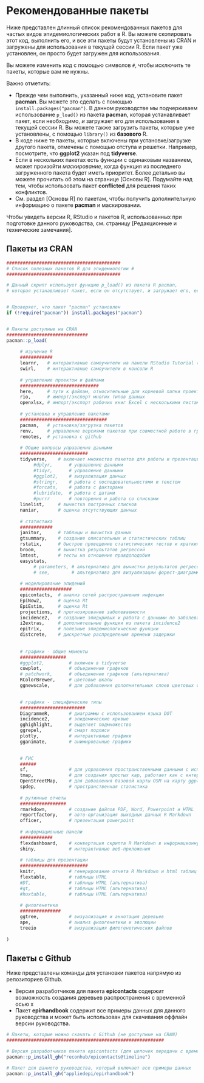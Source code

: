 # Рекомендованные пакеты

Ниже представлен длинный список рекомендованных пакетов для частых видов эпидемиологических работ в R. Вы можете скопировать этот код, выполнить его, и все эти пакеты будут установлены из CRAN и загружены для использования в текущей сессии R. Если пакет уже установлен, он просто будет загружен для использования.  

Вы можете изменить код с помощью символов `#`, чтобы исключить те пакеты, которые вам не нужны.  

Важно отметить:  

* Прежде чем выполнить, указанный ниже код, установите пакет **pacman**. Вы можете это сделать с помощью `install.packages("pacman")`. В данном руководстве мы подчеркиваем использование `p_load()` из пакета **pacman**, которая устанавливает пакет, если необходимо, *и* загружает его для использования в текущей сессии R. Вы можете также загрузить пакеты, которые уже установлены, с помощью `library()` из **базового** R.  
* В коде ниже те пакеты, которые включены при установке/загрузке другого пакета, отмечены с помощью отступа и решетки. Например, посмотрите, что **ggplot2** указан под **tidyverse**.  
* Если в нескольких пакетах есть функции с одинаковым названием, может произойти *маскирование*, когда функция из последнего загруженного пакета будет иметь приоритет. Более детально вы можете прочитать об этом на странице [Основы R]. Подумайте над тем, чтобы использовать пакет **conflicted** для решения таких конфликтов.  
* См. раздел [Основы R] по пакетам, чтобы получить дополнительную информацию о пакете **pacman** и маскировании.  

Чтобы увидеть версии R, RStudio и пакетов R, использованных при подготовке данного руководства, см. страницу [Редакционные и технические замечания].  

## Пакеты из CRAN  

```r

##########################################
# Список полезных пакетов R для эпидемиологии #
##########################################

# Данный скрипт использует функцию p_load() из пакета R pacman, 
# которая устанавливает пакет, если он отсутствует, и загружает его, если он уже установлен


# Проверяет, что пакет "pacman" установлен
if (!require("pacman")) install.packages("pacman")


# Пакеты доступные на CRAN
##############################
pacman::p_load(
     
     # изучение R
     ############
     learnr,   # интерактивные самоучители на панели RStudio Tutorial (обучение)
     swirl,    # интерактивные самоучители в консоли R
        
     # управление проектом и файлами
     #############################
     here,     # пути к файлам, относительные для корневой папки проекта R
     rio,      # импорт/экспорт многих типов данных
     openxlsx, # импорт/экспорт рабочих книг Excel с несколькими листами 
     
     # установка и управление пакетами
     ################################
     pacman,   # установка/загрузка пакетов
     renv,     # управление версиями пакетов при совместной работе в группах
     remotes,  # установка с github
     
     # Общие вопросы управления данными
     #########################
     tidyverse,    # включает множество пакетов для работы и презентации аккуратных данных
          #dplyr,      # управление данными
          #tidyr,      # управление данными
          #ggplot2,    # визуализация данных
          #stringr,    # работа с последовательностями и текстом
          #forcats,    # работа с факторами 
          #lubridate,  # работа с датами
          #purrr       # повторения и работа со списками
     linelist,     # вычистка построчных списков
     naniar,       # оценка отсутствующих данных
     
     # статистика  
     ############
     janitor,      # таблицы и вычистка данных
     gtsummary,    # создание описательных и статистических таблиц
     rstatix,      # быстрое проведение статистических тестов и кратких сводок
     broom,        # вычистка результатов регрессий
     lmtest,       # тесты на отношение правдоподобия
     easystats,
          # parameters, # альтернатива для вычистки результатов регрессий
          # see,        # альтернатива для визуализации форест-диаграмм 
     
     # моделирование эпидемий
     ###################
     epicontacts,  # анализ сетей распространения инфекции
     EpiNow2,      # оценка Rt
     EpiEstim,     # оценка Rt
     projections,  # прогнозирование заболеваемости
     incidence2,   # создание эпидкривых и работа с данными по заболеваемости
     i2extras,     # дополнительные функции из пакета incidence2
     epitrix,      # полезные эпидемиологические функции
     distcrete,    # дискретные распределения времени задержки
     
     
     # графики - общие моменты
     #################
     #ggplot2,         # включен в tidyverse
     cowplot,          # объединение графиков  
     # patchwork,      # объединение графиков (альтернатива)     
     RColorBrewer,     # цветовые шкалы
     ggnewscale,       # для добавления дополнительных слоев цветовых схем

     
     # графики - специфические типы
     ########################
     DiagrammeR,       # диаграммы с использованием языка DOT
     incidence2,       # эпидемические кривые
     gghighlight,      # выделяет подмножество
     ggrepel,          # смарт подписи
     plotly,           # интерактивные графики
     gganimate,        # анимированные графики 

     
     # ГИС
     ######
     sf,               # для управления пространственными данными с использованием формата простого пространственного объекта
     tmap,             # для создания простых кар, работает как с интерактивными, так и со статичными картами
     OpenStreetMap,    # для добавления базовой карты OSM на карту ggplot
     spdep,            # пространственная статистика 
     
     # рутинные отчеты
     #################
     rmarkdown,        # создание файлов PDF, Word, Powerpoint и HTML
     reportfactory,    # авто-организация выходных данных R Markdown
     officer,          # презентации powerpoint
     
     # информационные панели
     ############
     flexdashboard,    # конвертация скрипта R Markdown в информационную панель
     shiny,            # интерактивные веб-приложения
     
     # таблицы для презентации
     #########################
     knitr,            # генерирование отчета R Markdown и html таблиц
     flextable,        # таблицы HTML
     #DT,              # таблицы HTML (альтернатива)
     #gt,              # таблицы HTML (альтернатива)
     #huxtable,        # таблицы HTML (альтернатива)
     
     # филогенетика
     ###############
     ggtree,           # визуализация и аннотация деревьев
     ape,              # анализ филогенетики и эволюции
     treeio            # визуализация филогенетических файлов
 
)

```

## Пакеты с Github  


Ниже представлены команды для установки пакетов напрямую из репозиториев Github.  

* Версия разработчиков для пакета **epicontacts** содержит возможность создания деревьев распространения с временной осью x  
* Пакет **epirhandbook** содержит все примеры данных для данного руководства и может быть использован для скачивания оффлайн версии руководства.  


```r
# Пакеты, которые можно скачать с Github (не доступные на CRAN)
##########################################################

# Версия разработчиков пакета epicontacts (для цепочек передачи с временем на оси x)
pacman::p_install_gh("reconhub/epicontacts@timeline")

# Пакет для данного руководства, который включает все примеры данных  
pacman::p_install_gh("appliedepi/epirhandbook")



```

